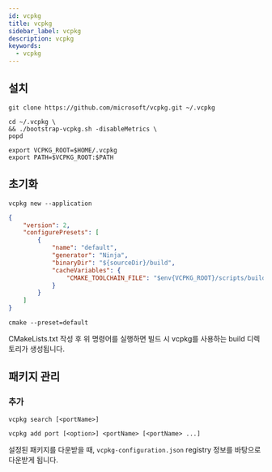 ```yaml
---
id: vcpkg
title: vcpkg
sidebar_label: vcpkg
description: vcpkg
keywords:
  - vcpkg
---
```


## 설치

```shell
git clone https://github.com/microsoft/vcpkg.git ~/.vcpkg
```

```shell
cd ~/.vcpkg \
&& ./bootstrap-vcpkg.sh -disableMetrics \
popd
```

```shell title=".zshrc"
export VCPKG_ROOT=$HOME/.vcpkg
export PATH=$VCPKG_ROOT:$PATH
```

## 초기화

```shell
vcpkg new --application
```

```json title="CMakePresets.json"
{
	"version": 2,
	"configurePresets": [
		{
			"name": "default",
			"generator": "Ninja",
			"binaryDir": "${sourceDir}/build",
			"cacheVariables": {
				"CMAKE_TOOLCHAIN_FILE": "$env{VCPKG_ROOT}/scripts/buildsystems/vcpkg.cmake"
			}
		}
	]
}
```

```shell
cmake --preset=default
```

CMakeLists.txt 작성 후 위 명령어를 실행하면 빌드 시 vcpkg를 사용하는 build 디렉토리가 생성됩니다.

## 패키지 관리

### 추가

```shell
vcpkg search [<portName>]
```

```shell
vcpkg add port [<option>] <portName> [<portName> ...]
```

설정된 패키지를 다운받을 때, `vcpkg-configuration.json` registry 정보를 바탕으로 다운받게 됩니다.
